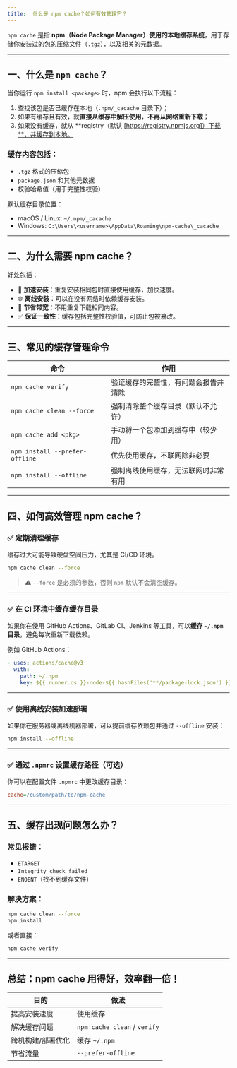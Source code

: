```yaml
---
title: 	什么是 npm cache？如何有效管理它？
---
```


`npm cache` 是指 **npm（Node Package Manager）使用的本地缓存系统**，用于存储你安装过的包的压缩文件（`.tgz`），以及相关的元数据。

---

## 一、什么是 `npm cache`？

当你运行 `npm install <package>` 时，npm 会执行以下流程：

1. 查找该包是否已缓存在本地（`.npm/_cacache` 目录下）；
2. 如果有缓存且有效，就**直接从缓存中解压使用**，**不再从网络重新下载**；
3. 如果没有缓存，就从 **registry（默认 [https://registry.npmjs.org]）下载**，并缓存到本地。

### 缓存内容包括：

* `.tgz` 格式的压缩包
* `package.json` 和其他元数据
* 校验哈希值（用于完整性校验）

默认缓存目录位置：

* macOS / Linux: `~/.npm/_cacache`
* Windows: `C:\Users\<username>\AppData\Roaming\npm-cache\_cacache`

---

## 二、为什么需要 npm cache？

好处包括：

* 🚀 **加速安装**：重复安装相同包时直接使用缓存，加快速度。
* 🌐 **离线安装**：可以在没有网络时依赖缓存安装。
* 💾 **节省带宽**：不用重复下载相同内容。
* ✅ **保证一致性**：缓存包括完整性校验值，可防止包被篡改。

---

## 三、常见的缓存管理命令

| 命令                             | 作用                 |
| ------------------------------ | ------------------ |
| `npm cache verify`             | 验证缓存的完整性，有问题会报告并清除 |
| `npm cache clean --force`      | 强制清除整个缓存目录（默认不允许）  |
| `npm cache add <pkg>`          | 手动将一个包添加到缓存中（较少用）  |
| `npm install --prefer-offline` | 优先使用缓存，不联网除非必要     |
| `npm install --offline`        | 强制离线使用缓存，无法联网时非常有用 |

---

## 四、如何高效管理 npm cache？

### ✅ **定期清理缓存**

缓存过大可能导致硬盘空间压力，尤其是 CI/CD 环境。

```bash
npm cache clean --force
```

> ⚠️ `--force` 是必须的参数，否则 `npm` 默认不会清空缓存。

---

### ✅ **在 CI 环境中缓存缓存目录**

如果你在使用 GitHub Actions、GitLab CI、Jenkins 等工具，可以**缓存 `~/.npm` 目录**，避免每次重新下载依赖。

例如 GitHub Actions：

```yaml
- uses: actions/cache@v3
  with:
    path: ~/.npm
    key: ${{ runner.os }}-node-${{ hashFiles('**/package-lock.json') }}
```

---

### ✅ **使用离线安装加速部署**

如果你在服务器或离线机器部署，可以提前缓存依赖包并通过 `--offline` 安装：

```bash
npm install --offline
```

---

### ✅ **通过 `.npmrc` 设置缓存路径（可选）**

你可以在配置文件 `.npmrc` 中更改缓存目录：

```ini
cache=/custom/path/to/npm-cache
```

---

## 五、缓存出现问题怎么办？

### 常见报错：

* `ETARGET`
* `Integrity check failed`
* `ENOENT`（找不到缓存文件）

### 解决方案：

```bash
npm cache clean --force
npm install
```

或者直接：

```bash
npm cache verify
```

---

## 总结：npm cache 用得好，效率翻一倍！

| 目的        | 做法                           |
| --------- | ---------------------------- |
| 提高安装速度    | 使用缓存                         |
| 解决缓存问题    | `npm cache clean` / `verify` |
| 跨机构建/部署优化 | 缓存 `~/.npm`                  |
| 节省流量      | `--prefer-offline`           |

